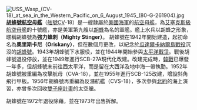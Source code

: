[[File:USS_Wasp_(CV-18)_at_sea_in_the_Western_Pacific_on_6_August_1945_(80-G-261904).jpg|left]]
'''[[胡蜂號航空母艦_(CV-18)|胡蜂號航空母艦]]'''（[[美國海軍艦體編號|舷號]]CV-18）是一艘隸屬於[[美國海軍|美國海軍]]的[[航空母艦|航空母艦]]，為[[艾塞克斯級航空母艦|艾塞克斯級航空母艦]]的十號艦，亦是美軍第九艘以[[胡蜂|胡蜂]]為名的軍艦。艦上水兵以胡蜂之形象，暱稱胡蜂號為'''強力蜂刺（Mighty Stinger）'''。
胡蜂號在1942年開始建造，起初命名為'''奧里斯卡尼（Oriskany）'''，但在數個月更改，以紀念於[[瓜達爾卡納爾島戰役|瓜達爾卡納爾島戰役]]沉沒的[[胡蜂號航空母艦_(CV-7)|胡蜂號]]。1943年胡蜂號下水服役，並在1944年開始參與[[太平洋戰爭|太平洋戰爭]]。戰後胡蜂號退役停放，並在1949年進行SCB-27A現代化改建。改建完成時，[[韓戰|韓戰]]已爆發一年多，但胡蜂號未前往西太平洋，而是留在大西洋及地中海一帶執勤。1952年胡蜂號被重編為攻擊航母（CVA-18），並在1955年進行SCB-125改建，增設斜角飛行甲板。1956年胡蜂號再重編為反潛航艦（CVS-18），多次參與[[北約|北約]]的海上演習，亦曾多次回收[[雙子座計畫|雙子座計畫]]的太空艙。

胡蜂號在1972年退役除藉，並在1973年出售拆解。